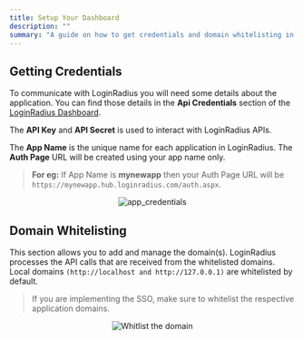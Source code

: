 ```yaml
---
title: Setup Your Dashboard
description: ""
summary: "A guide on how to get credentials and domain whitelisting in dashboard"
---
```


## Getting Credentials

To communicate with LoginRadius you will need some details about the application. You can find those details in the **Api Credentials** section of the [LoginRadius Dashboard](https://dashboard.loginradius.com/dashboard).

The **API Key** and **API Secret** is used to interact with LoginRadius APIs.

The **App Name** is the unique name for each application in LoginRadius. The **Auth Page** URL will be created using your app name only.

> **For eg:** If App Name is **mynewapp** then your Auth Page URL will be `https://mynewapp.hub.loginradius.com/auth.aspx`.

<div style="text-align:center">
  <img src="../assets/app_credentials.png" alt="app_credentials" />
</div>

## Domain Whitelisting

This section allows you to add and manage the domain(s). LoginRadius processes the API calls that are received from the whitelisted domains. Local domains `(http://localhost and http://127.0.0.1)` are whitelisted by default.

> If you are implementing the SSO, make sure to whitelist the respective application domains.

<div style="text-align:center">
  <img src="../assets/domain_whitelisting.png" alt="Whitlist the domain" />
</div>